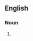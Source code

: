 {{also|showstoppers|show-stoppers}}

==English==

===Noun===
{{head|en|noun form}}

# {{plural of|en|show stopper}}